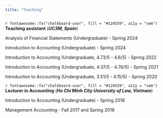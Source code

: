 ```yaml
---
title: "Teaching"
---
```


`r fontawesome::fa("chalkboard-user", fill = "#124559", a11y = "sem")` **Teaching assistant** (***UC3M, Spain***)

Analysis of Financial Statements (Undergraduate) - Spring 2024

Introduction to Accounting (Undergraduate) - Spring 2024

Introduction to Accounting (Undergraduate, 4.73/5 - 4.6/5) - Spring 2022

Introduction to Accounting (Undergraduate, 4.37/5 - 4.76/5) - Spring 2021

Introduction to Accounting (Undergraduate, 3.51/5 - 4.15/5) - Spring 2020

`r fontawesome::fa("chalkboard-user", fill = "#124559", a11y = "sem")` **Lecturer in Accounting** (***Ho Chi Minh City University of Law, Vietnam***)

Introduction to Accounting (Undergraduate) - Spring 2018

Management Accounting - Fall 2017 and Spring 2018
